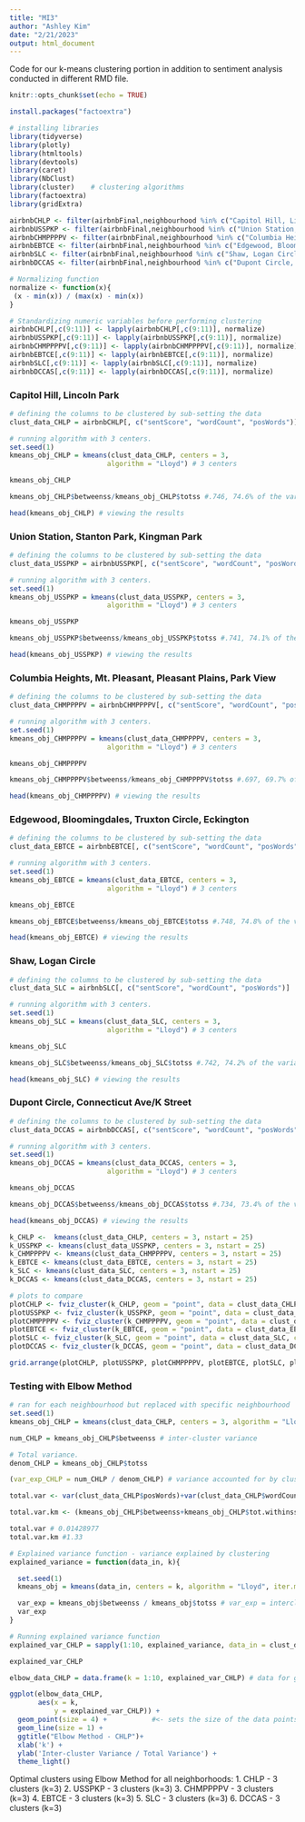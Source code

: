 ```yaml
---
title: "MI3"
author: "Ashley Kim"
date: "2/21/2023"
output: html_document
---
```


Code for our k-means clustering portion in addition to sentiment analysis conducted in different RMD file.

```r
knitr::opts_chunk$set(echo = TRUE)
```

```r
install.packages("factoextra")
```

```r
# installing libraries
library(tidyverse)
library(plotly)
library(htmltools)
library(devtools)
library(caret)
library(NbClust)
library(cluster)    # clustering algorithms
library(factoextra)
library(gridExtra)
```

```r
airbnbCHLP <- filter(airbnbFinal,neighbourhood %in% c("Capitol Hill, Lincoln Park"))
airbnbUSSPKP <- filter(airbnbFinal,neighbourhood %in% c("Union Station, Stanton Park, Kingman Park"))
airbnbCHMPPPPV <- filter(airbnbFinal,neighbourhood %in% c("Columbia Heights, Mt. Pleasant, Pleasant Plains, Park View"))
airbnbEBTCE <- filter(airbnbFinal,neighbourhood %in% c("Edgewood, Bloomingdale, Truxton Circle, Eckington"))
airbnbSLC <- filter(airbnbFinal,neighbourhood %in% c("Shaw, Logan Circle"))
airbnbDCCAS <- filter(airbnbFinal,neighbourhood %in% c("Dupont Circle, Connecticut Avenue/K Street"))

```

```r
# Normalizing function
normalize <- function(x){
 (x - min(x)) / (max(x) - min(x))
}

# Standardizing numeric variables before performing clustering
airbnbCHLP[,c(9:11)] <- lapply(airbnbCHLP[,c(9:11)], normalize)
airbnbUSSPKP[,c(9:11)] <- lapply(airbnbUSSPKP[,c(9:11)], normalize)
airbnbCHMPPPPV[,c(9:11)] <- lapply(airbnbCHMPPPPV[,c(9:11)], normalize)
airbnbEBTCE[,c(9:11)] <- lapply(airbnbEBTCE[,c(9:11)], normalize)
airbnbSLC[,c(9:11)] <- lapply(airbnbSLC[,c(9:11)], normalize)
airbnbDCCAS[,c(9:11)] <- lapply(airbnbDCCAS[,c(9:11)], normalize)
```

### Capitol Hill, Lincoln Park
```r
# defining the columns to be clustered by sub-setting the data
clust_data_CHLP = airbnbCHLP[, c("sentScore", "wordCount", "posWords")] 

# running algorithm with 3 centers.
set.seed(1)
kmeans_obj_CHLP = kmeans(clust_data_CHLP, centers = 3, 
                        algorithm = "Lloyd") # 3 centers

kmeans_obj_CHLP

kmeans_obj_CHLP$betweenss/kmeans_obj_CHLP$totss #.746, 74.6% of the variance between the data points is explained by the clustering

head(kmeans_obj_CHLP) # viewing the results
```

### Union Station, Stanton Park, Kingman Park
```r
# defining the columns to be clustered by sub-setting the data
clust_data_USSPKP = airbnbUSSPKP[, c("sentScore", "wordCount", "posWords")] 

# running algorithm with 3 centers.
set.seed(1)
kmeans_obj_USSPKP = kmeans(clust_data_USSPKP, centers = 3, 
                        algorithm = "Lloyd") # 3 centers

kmeans_obj_USSPKP

kmeans_obj_USSPKP$betweenss/kmeans_obj_USSPKP$totss #.741, 74.1% of the variance between the data points is explained by the clustering

head(kmeans_obj_USSPKP) # viewing the results
```

### Columbia Heights, Mt. Pleasant, Pleasant Plains, Park View
```r
# defining the columns to be clustered by sub-setting the data
clust_data_CHMPPPPV = airbnbCHMPPPPV[, c("sentScore", "wordCount", "posWords")] 

# running algorithm with 3 centers.
set.seed(1)
kmeans_obj_CHMPPPPV = kmeans(clust_data_CHMPPPPV, centers = 3, 
                        algorithm = "Lloyd") # 3 centers

kmeans_obj_CHMPPPPV

kmeans_obj_CHMPPPPV$betweenss/kmeans_obj_CHMPPPPV$totss #.697, 69.7% of the variance between the data points is explained by the clustering

head(kmeans_obj_CHMPPPPV) # viewing the results
```

### Edgewood, Bloomingdales, Truxton Circle, Eckington
```r
# defining the columns to be clustered by sub-setting the data
clust_data_EBTCE = airbnbEBTCE[, c("sentScore", "wordCount", "posWords")] 

# running algorithm with 3 centers.
set.seed(1)
kmeans_obj_EBTCE = kmeans(clust_data_EBTCE, centers = 3, 
                        algorithm = "Lloyd") # 3 centers

kmeans_obj_EBTCE

kmeans_obj_EBTCE$betweenss/kmeans_obj_EBTCE$totss #.748, 74.8% of the variance between the data points is explained by the clustering

head(kmeans_obj_EBTCE) # viewing the results
```

### Shaw, Logan Circle
```r
# defining the columns to be clustered by sub-setting the data
clust_data_SLC = airbnbSLC[, c("sentScore", "wordCount", "posWords")] 

# running algorithm with 3 centers.
set.seed(1)
kmeans_obj_SLC = kmeans(clust_data_SLC, centers = 3, 
                        algorithm = "Lloyd") # 3 centers

kmeans_obj_SLC

kmeans_obj_SLC$betweenss/kmeans_obj_SLC$totss #.742, 74.2% of the variance between the data points is explained by the clustering

head(kmeans_obj_SLC) # viewing the results
```

### Dupont Circle, Connecticut Ave/K Street 
```r
# defining the columns to be clustered by sub-setting the data
clust_data_DCCAS = airbnbDCCAS[, c("sentScore", "wordCount", "posWords")] 

# running algorithm with 3 centers.
set.seed(1)
kmeans_obj_DCCAS = kmeans(clust_data_DCCAS, centers = 3, 
                        algorithm = "Lloyd") # 3 centers

kmeans_obj_DCCAS

kmeans_obj_DCCAS$betweenss/kmeans_obj_DCCAS$totss #.734, 73.4% of the variance between the data points is explained by the clustering

head(kmeans_obj_DCCAS) # viewing the results
```

```r
k_CHLP <-  kmeans(clust_data_CHLP, centers = 3, nstart = 25)
k_USSPKP <- kmeans(clust_data_USSPKP, centers = 3, nstart = 25)
k_CHMPPPPV <- kmeans(clust_data_CHMPPPPV, centers = 3, nstart = 25)
k_EBTCE <- kmeans(clust_data_EBTCE, centers = 3, nstart = 25)
k_SLC <- kmeans(clust_data_SLC, centers = 3, nstart = 25)
k_DCCAS <- kmeans(clust_data_DCCAS, centers = 3, nstart = 25)

# plots to compare
plotCHLP <- fviz_cluster(k_CHLP, geom = "point", data = clust_data_CHLP, choose.vars = c("posWords", "wordCount")) + ggtitle("CHLP")
plotUSSPKP <- fviz_cluster(k_USSPKP, geom = "point", data = clust_data_USSPKP, choose.vars = c("posWords", "wordCount")) + ggtitle("USSPKP")
plotCHMPPPPV <- fviz_cluster(k_CHMPPPPV, geom = "point", data = clust_data_CHMPPPPV, choose.vars = c("posWords", "wordCount")) + ggtitle("CHMPPPPV")
plotEBTCE <- fviz_cluster(k_EBTCE, geom = "point", data = clust_data_EBTCE, choose.vars = c("posWords", "wordCount")) + ggtitle("EBTCE")
plotSLC <- fviz_cluster(k_SLC, geom = "point", data = clust_data_SLC, choose.vars = c("posWords", "wordCount")) + ggtitle("SLC")
plotDCCAS <- fviz_cluster(k_DCCAS, geom = "point", data = clust_data_DCCAS, choose.vars = c("posWords", "wordCount")) + ggtitle("DCCAS")

grid.arrange(plotCHLP, plotUSSPKP, plotCHMPPPPV, plotEBTCE, plotSLC, plotDCCAS, nrow = 2)
```

### Testing with Elbow Method

```r
# ran for each neighbourhood but replaced with specific neighbourhood
set.seed(1)
kmeans_obj_CHLP = kmeans(clust_data_CHLP, centers = 3, algorithm = "Lloyd") # 3-center algorithm

num_CHLP = kmeans_obj_CHLP$betweenss # inter-cluster variance

# Total variance.
denom_CHLP = kmeans_obj_CHLP$totss

(var_exp_CHLP = num_CHLP / denom_CHLP) # variance accounted for by clusters; .74

total.var <- var(clust_data_CHLP$posWords)+var(clust_data_CHLP$wordCount)

total.var.km <- (kmeans_obj_CHLP$betweenss+kmeans_obj_CHLP$tot.withinss)/(427-1)

total.var # 0.01428977
total.var.km #1.33

# Explained variance function - variance explained by clustering
explained_variance = function(data_in, k){

  set.seed(1)
  kmeans_obj = kmeans(data_in, centers = k, algorithm = "Lloyd", iter.max = 30) # running the kmeans algorithm

  var_exp = kmeans_obj$betweenss / kmeans_obj$totss # var_exp = intercluster variance / total variance
  var_exp  
}

# Running explained variance function
explained_var_CHLP = sapply(1:10, explained_variance, data_in = clust_data_CHLP)

explained_var_CHLP

elbow_data_CHLP = data.frame(k = 1:10, explained_var_CHLP) # data for ggplot
```

```r
ggplot(elbow_data_CHLP, 
       aes(x = k,  
           y = explained_var_CHLP)) + 
  geom_point(size = 4) +           #<- sets the size of the data points
  geom_line(size = 1) +  
  ggtitle("Elbow Method - CHLP")+
  xlab('k') + 
  ylab('Inter-cluster Variance / Total Variance') + 
  theme_light() 
```

Optimal clusters using Elbow Method for all neighborhoods:
1. CHLP - 3 clusters (k=3)
2. USSPKP - 3 clusters (k=3)
3. CHMPPPPV - 3 clusters (k=3)
4. EBTCE - 3 clusters (k=3)
5. SLC - 3 clusters (k=3)
6. DCCAS -  3 clusters (k=3)


